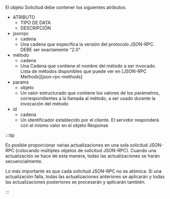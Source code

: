El objeto Solicitud debe contener los siguientes atributos:

<AttributeTable>

- ATRIBUTO
  - TIPO DE DATA
  - DESCRIPCIÓN
- jsonrpc
  - cadena
  - Una cadena que especifica la versión del protocolo JSON-RPC. DEBE ser exactamente "2.0"
- método
  - cadena
  - Una Cadena que contiene el nombre del método a ser invocado. Lista de métodos disponibles que puede ver en [JSON-RPC Methods][json-rpc-methods]
- params
  - objeto
  - Un valor estructurado que contiene los valores de los parámetros, correspondientes a la llamada al método, a ser usado durante la invocación del método
- id
  - cadena
  - Un identificador establecido por el cliente. El servidor responderá con el mismo valor en el objeto Response

</AttributeTable>

:::tip

Es posible proporcionar varias actualizaciones en una sola solicitud JSON-RPC (colocando múltiples objetos de solicitud JSON-RPC). Cuando una actualización se hace de esta manera, todas las actualizaciones se harán secuencialmente.

Lo más importante es que cada solicitud JSON-RPC no es atómica. Si una actualización falla, todas las actualizaciones anteriores se aplicarán y todas las actualizaciones posteriores se procesarán y aplicarán también.

:::
